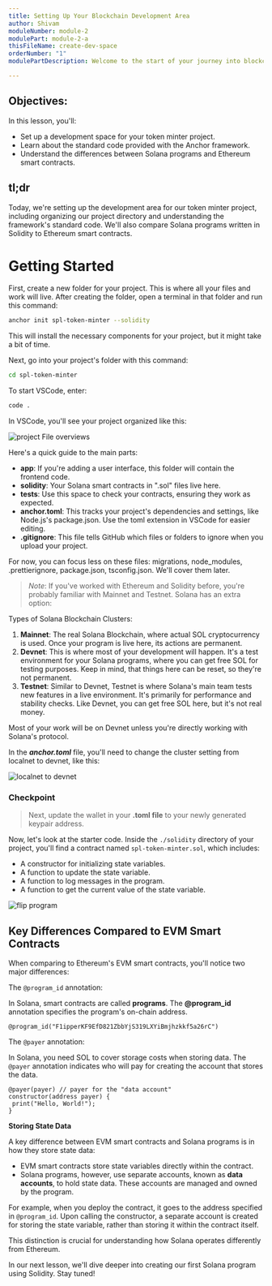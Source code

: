 ```yaml
---
title: Setting Up Your Blockchain Development Area
author: Shivam
moduleNumber: module-2
modulePart: module-2-a
thisFileName: create-dev-space
orderNumber: "1"
modulePartDescription: Welcome to the start of your journey into blockchain development! In this section, you'll get a basic introduction to creating tokens and setting up your local development environment. We'll guide you through establishing a new project and using the Anchor framework to build an SPL token minter program.

---
```


## Objectives:

In this lesson, you'll:

- Set up a development space for your token minter project.
- Learn about the standard code provided with the Anchor framework.
- Understand the differences between Solana programs and Ethereum smart contracts.

## tl;dr

Today, we're setting up the development area for our token minter project, including organizing our project directory and understanding the framework's standard code. We'll also compare Solana programs written in Solidity to Ethereum smart contracts.

# Getting Started

First, create a new folder for your project. This is where all your files and work will live. After creating the folder, open a terminal in that folder and run this command:

```bash
anchor init spl-token-minter --solidity
```

This will install the necessary components for your project, but it might take a bit of time.

Next, go into your project's folder with this command:

```bash
cd spl-token-minter
```

To start VSCode, enter:

```bash
code .
```

In VSCode, you'll see your project organized like this:

![project File overviews](/moduleimages/a_generated.png)

Here's a quick guide to the main parts:

- **app**: If you're adding a user interface, this folder will contain the frontend code.
- **solidity**: Your Solana smart contracts in ".sol" files live here.
- **tests**: Use this space to check your contracts, ensuring they work as expected.
- **anchor.toml**: This tracks your project's dependencies and settings, like Node.js's package.json. Use the toml extension in VSCode for easier editing.
- **.gitignore**: This file tells GitHub which files or folders to ignore when you upload your project.

For now, you can focus less on these files: migrations, node_modules, .prettierignore, package.json, tsconfig.json. We'll cover them later.

> _Note_: If you've worked with Ethereum and Solidity before, you're probably familiar with Mainnet and Testnet. Solana has an extra option:

Types of Solana Blockchain Clusters:

1. **Mainnet**: The real Solana Blockchain, where actual SOL cryptocurrency is used. Once your program is live here, its actions are permanent.
2. **Devnet**: This is where most of your development will happen. It's a test environment for your Solana programs, where you can get free SOL for testing purposes. Keep in mind, that things here can be reset, so they're not permanent.
3. **Testnet**: Similar to Devnet, Testnet is where Solana's main team tests new features in a live environment. It's primarily for performance and stability checks. Like Devnet, you can get free SOL here, but it's not real money.

Most of your work will be on Devnet unless you're directly working with Solana's protocol.

In the **_anchor.toml_** file, you'll need to change the cluster setting from localnet to devnet, like this:

![localnet to devnet](/moduleimages/a_dev.jpg)

### Checkpoint

> Next, update the wallet in your **.toml file** to your newly generated keypair address.

Now, let's look at the starter code. Inside the `./solidity` directory of your project, you'll find a contract named `spl-token-minter.sol`, which includes:

- A constructor for initializing state variables.
- A function to update the state variable.
- A function to log messages in the program.
- A function to get the current value of the state variable.

![flip program](/moduleimages/a_flip.png)

## Key Differences Compared to EVM Smart Contracts

When comparing to Ethereum's EVM smart contracts, you'll notice two major differences:

The `@program_id` annotation:

In Solana, smart contracts are called **programs**. The **@program_id** annotation specifies the program's on-chain address.

```solidity
@program_id("F1ipperKF9EfD821ZbbYjS319LXYiBmjhzkkf5a26rC")
```

The `@payer` annotation:

In Solana, you need SOL to cover storage costs when storing data. The `@payer` annotation indicates who will pay for creating the account that stores the data.

```solidity
@payer(payer) // payer for the "data account"
constructor(address payer) {
 print("Hello, World!");
}
```

**Storing State Data**

A key difference between EVM smart contracts and Solana programs is in how they store state data:

- EVM smart contracts store state variables directly within the contract.
- Solana programs, however, use separate accounts, known as **data accounts**, to hold state data. These accounts are managed and owned by the program.

For example, when you deploy the contract, it goes to the address specified in `@program_id`. Upon calling the constructor, a separate account is created for storing the state variable, rather than storing it within the contract itself.

This distinction is crucial for understanding how Solana operates differently from Ethereum.

In our next lesson, we'll dive deeper into creating our first Solana program using Solidity. Stay tuned!